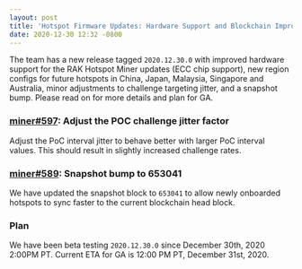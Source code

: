 ```yaml
---
layout: post
title: 'Hotspot Firmware Updates: Hardware Support and Blockchain Improvements'
date: 2020-12-30 12:32 -0800
---
```


The team has a new release tagged `2020.12.30.0` with improved hardware support for the RAK Hotspot
Miner updates (ECC chip support), new region configs for future hotspots in China, Japan, Malaysia,
Singapore and Australia, minor adjustments to challenge targeting jitter, and a snapshot bump.
Please read on for more details and plan for GA.

### [miner#597](https://github.com/helium/miner/pull/587): Adjust the POC challenge jitter factor

Adjust the PoC interval jitter to behave better with larger PoC interval values. This should result
in slightly increased challenge rates.

### [miner#589](https://github.com/helium/miner/pull/589): Snapshot bump to 653041

We have updated the snapshot block to `653041` to allow newly onboarded hotspots to sync faster to
the current blockchain head block.

### Plan

We have been beta testing `2020.12.30.0` since December 30th, 2020 2:00PM PT. Current ETA for GA is
12:00 PM PT, December 31st, 2020.
